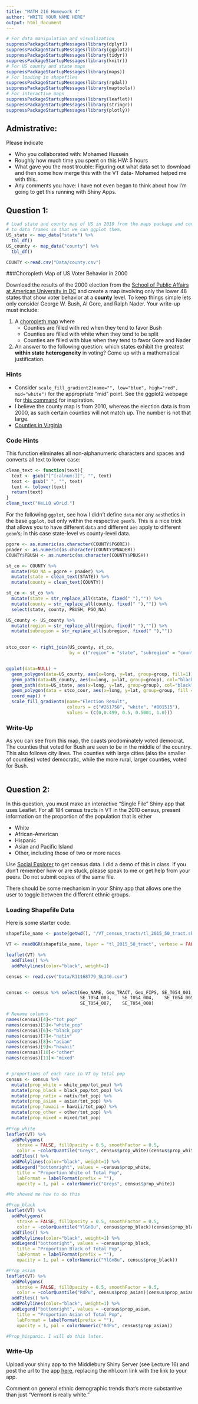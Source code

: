 ```yaml
---
title: "MATH 216 Homework 4"
author: "WRITE YOUR NAME HERE"
output: html_document
---
```


```r
# For data manipulation and visualization
suppressPackageStartupMessages(library(dplyr))
suppressPackageStartupMessages(library(ggplot2))
suppressPackageStartupMessages(library(tidyr))
suppressPackageStartupMessages(library(knitr))
# For US county and state maps
suppressPackageStartupMessages(library(maps))
# For loading in shapefiles
suppressPackageStartupMessages(library(rgdal))
suppressPackageStartupMessages(library(maptools))
# For interactive maps
suppressPackageStartupMessages(library(leaflet))
suppressPackageStartupMessages(library(stringr))
suppressPackageStartupMessages(library(plotly))
```

## Admistrative:

Please indicate

* Who you collaborated with: Mohamed Hussein
* Roughly how much time you spent on this HW: 5 hours
* What gave you the most trouble: Figuring out what data set to download and 
then some how merge this with the VT data- Mohamed helped me with this. 
* Any comments you have: I have not even began to think about how I'm going to 
get this running with Shiny Apps. 



## Question 1:

```r
# Load state and county map of US in 2010 from the maps package and convert them
# to data frames so that we can ggplot them.
US_state <- map_data("state") %>% 
  tbl_df()
US_county <- map_data("county") %>% 
  tbl_df()

COUNTY <-read.csv("Data/county.csv")

```

###Choropleth Map of US Voter Behavior in 2000

Download the results of the 2000 election from the [School of Public Affairs at 
American University in DC](http://www.american.edu/spa/ccps/Data-Sets.cfm) and 
create a map involving only the lower 48 states that show voter behavior at a 
**county** level. To keep things simple lets only consider George W. Bush, Al
Gore, and Ralph Nader. Your write-up must include:

1. A [choropleth map](https://en.wikipedia.org/wiki/Choropleth_map) where
    * Counties are filled with red when they tend to favor Bush
    * Counties are filled with white when they tend to be split
    * Counties are filled with blue when they tend to favor Gore and Nader
2. An answer to the following question: which states exhibit the greatest
**within state heterogeneity** in voting? Come up with a mathematical
justification.


### Hints

* Consider `scale_fill_gradient2(name="", low="blue", high="red", mid="white")` 
for the appropriate "mid" point.  See the ggplot2 webpage for [this
command](http://docs.ggplot2.org/0.9.3.1/scale_gradient2.html) for inspiration.
* I believe the county map is from 2010, whereas the election data is from 2000,
as such certain counties will not match up. The number is not that large.
* [Counties in
Virginia](http://en.wikipedia.org/wiki/List_of_counties_in_Virginia)


### Code Hints

This function eliminates all non-alphanumeric characters and spaces and converts
all text to lower case:

```r
clean_text <- function(text){
  text <- gsub("[^[:alnum:]]", "", text)
  text <- gsub(" ", "", text)
  text <- tolower(text)
  return(text)
}
clean_text("HeLLO wOrLd.")
```

For the following `ggplot`, see how I didn't define `data` nor any `aes`thetics
in the base `ggplot`, but only within the respective `geom`'s. This is a nice
trick that allows you to have different `data` and different `aes` apply to
different `geom`'s; in this case state-level vs county-level data.

```r

pgore <- as.numeric(as.character(COUNTY$PGORE))
pnader <- as.numeric(as.character(COUNTY$PNADER))
COUNTY$PBUSH <- as.numeric(as.character(COUNTY$PBUSH))

st_co <- COUNTY %>% 
  mutate(PGO_NA = pgore + pnader) %>% 
  mutate(state = clean_text(STATE)) %>% 
  mutate(county = clean_text(COUNTY))

st_co <- st_co %>% 
  mutate(state = str_replace_all(state, fixed(" "),"")) %>% 
  mutate(county = str_replace_all(county, fixed(" "),"")) %>% 
  select(state, county, PBUSH, PGO_NA)

US_county <- US_county %>% 
  mutate(region = str_replace_all(region, fixed(" "),"")) %>% 
  mutate(subregion = str_replace_all(subregion, fixed(" "),""))
  

stco_coor <- right_join(US_county, st_co, 
                        by = c("region" = "state", "subregion" = "county"))


ggplot(data=NULL) +
  geom_polygon(data=US_county, aes(x=long, y=lat, group=group, fill=1)) +
  geom_path(data=US_county, aes(x=long, y=lat, group=group), col="black", size=0.05) +
  geom_path(data=US_state, aes(x=long, y=lat, group=group), col="black", size=0.1) +
  geom_polygon(data = stco_coor, aes(x=long, y=lat, group=group, fill = PBUSH)) +
  coord_map() +
  scale_fill_gradientn(name="Election Result", 
                       colours = c("#261758", "white", "#801515"),
                       values = (c(0,0.499, 0.5, 0.5001, 1.0)))

```


### Write-Up
As you can see from this map, the coasts prodominately voted democrat. The
counties that voted for Bush are seen to be in the middle of the country. This
also follows city lines. The counties with large cities (also the smaller of 
counties) voted democratic, while the more rural, larger counties, voted for
Bush. 
```r

```

## Question 2:

In this question, you must make an interactive "Single File" Shiny app that uses
Leaflet. For all 184 census tracts in VT in the 2010 census, present information
on the proportion of the population that is either

* White
* African-American
* Hispanic
* Asian and Pacific Island
* Other, including those of two or more races

Use [Social Explorer](http://www.socialexplorer.com/) to get census data. I did
a demo of this in class. If you don't remember how or are stuck, please speak to
me or get help from your peers. Do not submit copies of the same file.

There should be some mechanism in your Shiny app that allows one the user to 
toggle between the different ethnic groups.


### Loading Shapefile Data

Here is some starter code:

```r
shapefile_name <- paste(getwd(), "/VT_census_tracts/tl_2015_50_tract.shp", sep="")

VT <- readOGR(shapefile_name, layer = "tl_2015_50_tract", verbose = FALSE)

leaflet(VT) %>%
  addTiles() %>% 
  addPolylines(color="black", weight=1)

census <- read.csv("Data/R11168779_SL140.csv")


census <- census %>% select(Geo_NAME, Geo_TRACT, Geo_FIPS, SE_T054_001,	SE_T054_002,
                            SE_T054_003,	SE_T054_004,	SE_T054_005,	SE_T054_006,
                            SE_T054_007,	SE_T054_008)

# Rename columns
names(census)[4]<-"tot_pop"
names(census)[5]<-"white_pop"
names(census)[6]<-"black_pop"
names(census)[7]<-"nativ"
names(census)[8]<-"asian"
names(census)[9]<-"hawaii"
names(census)[10]<-"other"
names(census)[11]<-"mixed"


# proportions of each race in VT by total pop
census <- census %>% 
  mutate(prop_white = white_pop/tot_pop) %>% 
  mutate(prop_black = black_pop/tot_pop) %>% 
  mutate(prop_nativ = nativ/tot_pop) %>% 
  mutate(prop_asian = asian/tot_pop) %>% 
  mutate(prop_hawaii = hawaii/tot_pop) %>% 
  mutate(prop_other = other/tot_pop) %>% 
  mutate(prop_mixed = mixed/tot_pop)
  
#Prop_white
leaflet(VT) %>%
  addPolygons(
    stroke = FALSE, fillOpacity = 0.5, smoothFactor = 0.5,
    color = ~colorQuantile("Greys", census$prop_white)(census$prop_white)) %>% 
  addTiles() %>% 
  addPolylines(color="black", weight=1) %>% 
  addLegend("bottomright", values = ~census$prop_white,
    title = "Proportion White of Total Pop",
    labFormat = labelFormat(prefix = ""),
    opacity = 1, pal = colorNumeric("Greys", census$prop_white))

#Mo showed me how to do this

#Prop_black
leaflet(VT) %>%
  addPolygons(
    stroke = FALSE, fillOpacity = 0.5, smoothFactor = 0.5,
    color = ~colorQuantile("YlGnBu", census$prop_black)(census$prop_black)) %>% 
  addTiles() %>% 
  addPolylines(color="black", weight=1) %>% 
  addLegend("bottomright", values = ~census$prop_black,
    title = "Proportion Black of Total Pop",
    labFormat = labelFormat(prefix = ""),
    opacity = 1, pal = colorNumeric("YlGnBu", census$prop_black))

#Prop_asian
leaflet(VT) %>%
  addPolygons(
    stroke = FALSE, fillOpacity = 0.5, smoothFactor = 0.5,
    color = ~colorQuantile("RdPu", census$prop_asian)(census$prop_asian)) %>% 
  addTiles() %>% 
  addPolylines(color="black", weight=1) %>% 
  addLegend("bottomright", values = ~census$prop_asian,
    title = "Proportion Asian of Total Pop",
    labFormat = labelFormat(prefix = ""),
    opacity = 1, pal = colorNumeric("RdPu", census$prop_asian))

#Prop_hispanic. I will do this later. 


```


### Write-Up

Upload your shiny app to the Middlebury Shiny Server (see Lecture 16) and post
the url to the app [here](https://www.nhl.com/), replacing the nhl.com link with 
the link to your app.

Comment on general ethnic demographic trends that's more substantive than just
"Vermont is really white."




